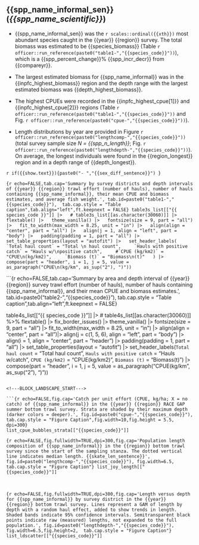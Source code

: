 \newpage

## {{spp_name_informal_sen}} (*{{spp_name_scientific}}*)

<!-- These are the summary bullet points. -->

-   {{spp_name_informal_sen}} was the `r scales::ordinal({{xth}})` most abundant species caught in the {{year}} {{region}} survey. The total biomass was estimated to be {{species_biomass}} (Table `r officer::run_reference(paste0("table1-","{{species_code}}"))`), which is a {{spp_percent_change}}% {{spp_incr_decr}} from {{compareyr}}.

-   The largest estimated biomass for {{spp_name_informal}} was in the {{inpfc_highest_biomass}} region and the depth range with the largest estimated biomass was {{depth_highest_biomass}}.

-   The highest CPUEs were recorded in the {{inpfc_highest_cpue[1]}} and {{inpfc_highest_cpue[2]}} regions (Table `r officer::run_reference(paste0("table1-","{{species_code}}"))` and Fig. `r officer::run_reference(paste0("cpue-","{{species_code}}"))`).

-   Length distributions by year are provided in Figure `r officer::run_reference(paste0("lengthcomp-","{{species_code}}"))` (total survey sample size *N = {{spp_n_length}}*; Fig. `r officer::run_reference(paste0("lengthdepth-","{{species_code}}"))`). On average, the longest individuals were found in the {{region_longest}} region and in a depth range of {{depth_longest}}.

`r if({{show.text}}){paste0("- ","{{sex_diff_sentence}}") }`

\newpage

```{r echo=FALSE,tab.cap='Summary by survey districts and depth intervals of {{year}} {{region}} trawl effort (number of hauls), number of hauls containing {{spp_name_informal}}, their mean CPUE and biomass estimates, and average fish weight.', tab.id=paste0("table1-","{{species_code}}"),  tab.cap.style = "Table caption",tab.align="left",ft.keepnext = FALSE}
table3s_list[["{{ species_code }}"]] |>
  # table3s_list[[as.character(30060)]] |>
  flextable() |>
  theme_vanilla() |>
  fontsize(size = 9, part = "all") |>
  fit_to_width(max_width = 8.25, unit = "in") |>
  align(align = "center", part = "all") |>
  align(j = 1, align = "left", part = "body") |>
  padding(padding = 1, part = "all") |>
  set_table_properties(layout = "autofit") |>
  set_header_labels(
    `Total haul count` = "Total \n haul count",
    `Hauls with positive catch` = "Hauls w/\npositive catch",
    #`CPUE (kg/km2)` = "CPUE\n(kg/km2)",
    `Biomass (t)` = "Biomass\n(t)"
  ) |>
  compose(part = "header", i = 1, j = 5, value = as_paragraph("CPUE\n(kg/km", as_sup("2"), ")"))
```

\newpage

```{r echo=FALSE,tab.cap='Summary by area and depth interval of {{year}} {{region}} survey trawl effort (number of hauls), number of hauls containing {{spp_name_informal}}, and their mean CPUE and biomass estimates.', tab.id=paste0("table2-","{{species_code}}"),  tab.cap.style = "Table caption",tab.align="left",ft.keepnext = FALSE}

table4s_list[["{{ species_code }}"]] |>
# table4s_list[[as.character(30060)]] %>%
  flextable() |>
  fix_border_issues() |>
  theme_vanilla() |>
  fontsize(size = 9, part = "all") |>
  fit_to_width(max_width = 8.25, unit = "in") |>
  align(align = "center", part = "all")|>
  align(j = c(1, 5, 6), align = "left", part = "body") |>
  align(i = 1, align = "center", part = "header") |>
  padding(padding = 1, part = "all")  |>
  set_table_properties(layout = "autofit") |>
  set_header_labels(`Total haul count` = "Total \n haul count",
                    `Hauls with positive catch` = "Hauls w/\npositive catch",
                    `CPUE (kg/km2)` = "CPUE\n(kg/km2)",
                    `Biomass (t)` = "Biomass\n(t)") |>
  compose(part = "header", i = 1, j = 5, value = as_paragraph("CPUE\n(kg/km", as_sup("2"), ")"))
```

<!---BLOCK_LANDSCAPE_START--->

```{r echo=FALSE,fig.cap='Catch per unit effort (CPUE, kg/ha; X = no catch) of {{spp_name_informal}} in the {{year}} {{region}} RACE GAP summer bottom trawl survey. Strata are shaded by their maximum depth (darker colors = deeper).', fig.id=paste0("cpue-","{{species_code}}"), tab.cap.style = "Figure Caption",fig.width=10,fig.height = 5.5, dpi=300}
list_cpue_bubbles_strata[["{{species_code}}"]]
```

<!---BLOCK_LANDSCAPE_STOP--->

```{r echo=FALSE,fig.fullwidth=TRUE,dpi=300,fig.cap='Population length composition of {{spp_name_informal}} in the {{region}} bottom trawl survey since the start of the sampling stanza. The dotted vertical line indicates median length. {{skate_len_sentence}}', fig.id=paste0("lengthcomp-","{{species_code}}"), fig.width=6.5, tab.cap.style = "Figure Caption"}
list_joy_length[["{{species_code}}"]]
```

<br/>

```{r echo=FALSE,fig.fullwidth=TRUE,dpi=300,fig.cap='Length versus depth for {{spp_name_informal}} by survey district in the {{year}} {{region}} bottom trawl survey. Lines represent a GAM of length by depth with a random haul effect, added to show trends in length. Shaded bands indicate 95% confidence intervals. Semitransparent black points indicate raw (measured) lengths, not expanded to the full population.', fig.id=paste0("lengthdepth-","{{species_code}}"), fig.width=6.5,fig.height=2,  tab.cap.style = "Figure Caption"}
list_ldscatter[["{{species_code}}"]]
```

